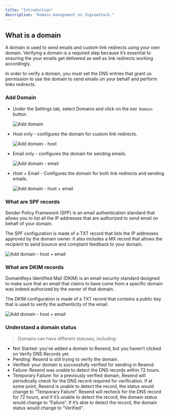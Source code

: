 ```yaml
---
title: "Introduction"
description: "Domain managament on JigsawStack."
---
```


## What is a domain

A domain is used to send emails and custom link redirects using your own domain. Verifying a domain is a required step because it’s essential to ensuring the your emails get delivered as well as link redirects working accordingly.

In order to verify a domain, you must set the DNS entries that grant us permission to use the domain to send emails on your behalf and perform links redirects.

### Add Domain

- Under the Settings tab, select Domains and click on the `Add Domain` button

  <Frame>
    <img
      src="https://res.cloudinary.com/dev-ninja/image/upload/v1712556387/add-domain-1_yopy8o.png"
      alt="Add domain"
    />
  </Frame>

- Host only - configures the domain for custom link redirects.

  <Frame>
    <img
      src="https://res.cloudinary.com/dev-ninja/image/upload/v1712556387/add-domain-2_rbu6c3.png"
      alt="Add domain - host"
    />
  </Frame>

- Email only - configures the domain for sending emails.

  <Frame>
    <img
      src="https://res.cloudinary.com/dev-ninja/image/upload/v1712556387/add-domain-3_jxgmr8.png"
      alt="Add domain - email"
    />
  </Frame>

- Host + Email - Configures the domain for both link redirects and sending emails.

  <Frame>
    <img
      src="https://res.cloudinary.com/dev-ninja/image/upload/v1712556388/add-domain-4_rjywxz.png"
      alt="Add domain - host + email"
    />
  </Frame>

### What are SPF records

Sender Policy Framework (SPF) is an email authentication standard that allows you to list all the IP addresses that are authorized to send email on behalf of your domain.

The SPF configuration is made of a TXT record that lists the IP addresses approved by the domain owner. It also includes a MX record that allows the recipient to send bounce and complaint feedback to your domain.

<Frame>
  <img
    src="https://res.cloudinary.com/dev-ninja/image/upload/v1712557774/spf_records_wqhjns.png"
    alt="Add domain - host + email"
  />
</Frame>

### What are DKIM records

DomainKeys Identified Mail (DKIM) is an email security standard designed to make sure that an email that claims to have come from a specific domain was indeed authorized by the owner of that domain.

The DKIM configuration is made of a TXT record that contains a public key that is used to verify the authenticity of the email.

<Frame>
  <img
    src="https://res.cloudinary.com/dev-ninja/image/upload/v1712557829/DMI_nft6wl.png"
    alt="Add domain - host + email"
  />
</Frame>

### Understand a domain status

> Domains can have different statuses, including:

- Not Started: you’ve added a domain to Resend, but you haven’t clicked on Verify DNS Records yet.
- Pending: Resend is still trying to verify the domain.
- Verified: your domain is successfully verified for sending in Resend.
- Failure: Resend was unable to detect the DNS records within 72 hours.
- Temporary Failure: for a previously verified domain, Resend will periodically check for the DNS record required for verification. If at some point, Resend is unable to detect the record, the status would change to “Temporary Failure”. Resend will recheck for the DNS record for 72 hours, and if it’s unable to detect the record, the domain status would change to “Failure”. If it’s able to detect the record, the domain status would change to “Verified”.
